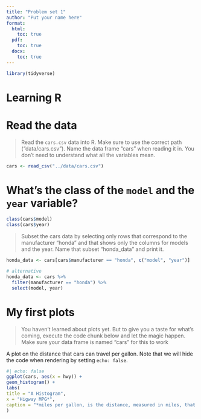 ```yaml
---
title: "Problem set 1"
author: "Put your name here"
format: 
  html:
    toc: true
  pdf:
    toc: true
  docx:
    toc: true
---
```


```r
library(tidyverse)
```

# Learning R

# Read the data

> Read the `cars.csv` data into R. Make sure to use the correct path ("data/cars.csv"). Name the data frame "cars" when reading it in. You don't need to understand what all the variables mean. 

```r
cars <- read_csv("../data/cars.csv")
```

# What's the class of the `model` and the `year` variable?

```r
class(cars$model)
class(cars$year)
```

> Subset the cars data by selecting only rows that correspond to the manufacturer "honda" and that shows only the columns for models and the year. Name that subset "honda_data" and print it. 

```r
honda_data <- cars[cars$manufacturer == "honda", c("model", "year")]

# alternative
honda_data <- cars %>%
  filter(manufacturer == "honda") %>%
  select(model, year)
```

# My first plots

> You haven't learned about plots yet. But to give you a taste for what's coming, execute the code chunk below and let the magic happen. Make sure your data frame is named "cars" for this to work

A plot on the distance that cars can travel per gallon. Note that we will hide the code when rendering by setting `echo: false`.

```r
#| echo: false
ggplot(cars, aes(x = hwy)) +
geom_histogram() +
labs(
title = "A Histogram",
x = "Higway MPG*", 
caption = "*miles per gallon, is the distance, measured in miles, that a car can travel per gallon of fuel."
)
```
